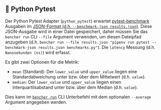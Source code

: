 ## 🐍 Python Pytest

Der Python Pytest Adapter (`python_pytest`) erwartet [pytest-benchmark](https://github.com/ionelmc/pytest-benchmark) Ausgaben im [JSON-Format (d.h. `--benchmark-json results.json`)](https://pytest-benchmark.readthedocs.io/en/latest/usage.html#commandline-options).
Diese JSON-Ausgabe wird in einer Datei gespeichert, daher müssen Sie das `bencher run` CLI `--file` Argument verwenden, um diesen Dateipfad anzugeben (d.h. `bencher run --file results.json "pipenv run pytest --benchmark-json results.json benchmarks.py"`).
Die `latency` Messung (d.h. `Nanosekunden (ns)`) wird erfasst.

Es gibt zwei Optionen für die Metrik:
- `mean` (Standard): Der `lower_value` und `upper_value` liegen eine Standardabweichung unter bzw. über dem Mittelwert (d.h. `value`).
- `median`: Der `lower_value` und `upper_value` liegen einen Interquartilsabstand unter bzw. über dem Median (d.h. `value`).

Dies kann im <code><a href="/de/docs/explanation/bencher-run/">bencher run</a></code> CLI Unterbefehl mit dem optionalen `--average` Argument angegeben werden.